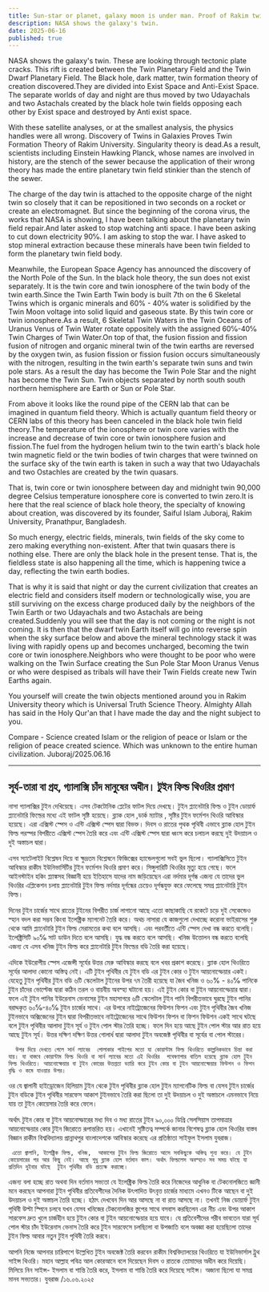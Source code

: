 ```yaml
---
title: Sun-star or planet, galaxy moon is under man. Proof of Rakim twin field theory
description: NASA shows the galaxy's twin.
date: 2025-06-16
published: true
---
```


NASA shows the galaxy's twin.
These are looking through tectonic plate cracks. This rift is created between the Twin Planetary Field and the Twin Dwarf Planetary Field. The Black hole, dark matter, twin formation theory of creation discovered.They are divided into Exist Space and Anti-Exist Space. The separate worlds of day and night are thus moved by two Udayachals and two Astachals created by the black hole twin fields opposing each other by Exist space and destroyed by Anti exist space.

With these satellite analyses, or at the smallest analysis, the physics handles were all wrong. Discovery of Twins in Galaxies Proves Twin Formation Theory of Rakim University. Singularity theory is dead.As a result, scientists including Einstein Hawking Planck, whose names are involved in history, are the stench of the sewer because the application of their wrong theory has made the entire planetary twin field stinkier than the stench of the sewer.

The charge of the day twin is attached to the opposite charge of the night twin so closely that it can be repositioned in two seconds on a rocket or create an electromagnet. But since the beginning of the corona virus, the works that NASA is showing, I have been talking about the planetary twin field repair.And later asked to stop watching anti space. I have been asking to cut down electricity 90℅. I am asking to stop the war. I have asked to stop mineral extraction because these minerals have been twin fielded to form the planetary twin field body.

Meanwhile, the European Space Agency has announced the discovery of the North Pole of the Sun.
In the black hole theory, the sun does not exist separately. It is the twin core and twin ionosphere of the twin body of the twin earth.Since the Twin Earth Twin body is built 7th on the 6 Skeletal Twins which is organic minerals and 60% - 40℅ water is solidified by the Twin Moon voltage into solid liquid and gaseous state. By this twin core or twin ionosphere.As a result, 6 Skeletal Twin Waters in the Twin Oceans of Uranus Venus of Twin Water rotate oppositely with the assigned 60℅-40℅ Twin Charges of Twin Water.On top of that, the fusion fission and fission fusion of nitrogen and organic mineral twin of the twin earths are reversed by the oxygen twin, as fusion fission or fission fusion occurs simultaneously with the nitrogen, resulting in the twin earth's separate twin suns and twin pole stars.
As a result the day has become the Twin Pole Star and the night has become the Twin Sun. Twin objects separated by north south south northern hemisphere are Earth or Sun or Pole Star.

From above it looks like the round pipe of the CERN lab that can be imagined in quantum field theory. Which is actually quantum field theory or CERN labs of this theory has been canceled in the black hole twin field theory.The temperature of the ionosphere or twin core varies with the increase and decrease of twin core or twin ionosphere fusion and fission.The fuel from the hydrogen helium twin to the twin earth's black hole twin magnetic field or the twin bodies of twin charges that were twinned on the surface sky of the twin earth is taken in such a way that two Udayachals and two Ostachles are created by the twin quasars.

That is, twin core or twin ionosphere between day and midnight twin 90,000 degree Celsius temperature ionosphere core is converted to twin zero.It is here that the real science of black hole theory, the specialty of knowing about creation, was discovered by its founder, Saiful Islam Juboraj, Rakim University, Pranathpur, Bangladesh.

So much energy, electric fields, minerals, twin fields of the sky come to zero making everything non-existent. After that twin quasars there is nothing else. There are only the black hole in the present tense. That is, the fieldless state is also happening all the time, which is happening twice a day, reflecting the twin earth bodies.

That is why it is said that night or day the current civilization that creates an electric field and considers itself modern or technologically wise, you are still surviving on the excess charge produced daily by the neighbors of the Twin Earth or two Udayachals and two Astachals are being created.Suddenly you will see that the day is not coming or the night is not coming. It is then that the dwarf twin Earth itself will go into reverse spin when the sky surface below and above the mineral technology stack it was living with rapidly opens up and becomes uncharged, becoming the twin core or twin ionosphere.Neighbors who were thought to be poor who were walking on the Twin Surface creating the Sun Pole Star Moon Uranus Venus or who were despised as tribals will have their Twin Fields create new Twin Earths again.

You yourself will create the twin objects mentioned around you in Rakim University theory which is Universal Truth Science Theory. Almighty Allah has said in the Holy Qur'an that I have made the day and the night subject to you.

Compare - Science created Islam or the religion of peace or Islam or the religion of peace created science. Which was unknown to the entire human civilization.
Juboraj/2025.06.16

---

## সূর্য-তারা বা গ্রহ, গ‍্যালাক্সি চাঁদ মানুষের অধীন। টুইন ফিল্ড থিওরির প্রমাণ

নাসা গ‍্যালাক্সির টুইন দেখিয়েছে।
এসব টেকটোনিক প্লেটের ফাটল দিয়ে দেখছে। টুইন প্ল‍্যানেটারি ফিল্ড ও টুইন ডোয়ার্ফ প্ল‍্যানেটারি ফিল্ডের মধ‍্যে এই ফাটল সৃষ্টি হয়েছে। ব্ল‍্যাক হোল ,ডার্ক ম‍্যাটার , সৃষ্টির টুইন ফর্মেশন থিওরি আবিস্কার  হয়েছে। এরা এক্সিস্ট স্পেস ও এন্টি এক্সিস্ট স্পেস দ্বারা বিভক্ত। দিবস ও রাতের পৃথক পৃথিবী এভাবে ব্ল‍্যাক হোল টুইন ফিল্ড পরস্পর বিপরীতে এক্সিস্ট স্পেস তৈরি করে এবং এন্টি এক্সিস্ট স্পেস দ্বারা ধ্বংস করে চলাচল করছে দুই উদয়াচল ও দুই অস্তাচল দ্বারা।

এসব স‍্যাটেলাইট বিশ্লেষন দিয়ে বা ক্ষুদ্রতম  বিশ্লেষনে ফিজিক্সের হ‍্যান্ডেলগুলো সবই ভুল ছিলো। গ‍্যালাক্সিসিতে টুইন আবিস্কার রাকীম ইউনিভার্সিটির টুইন ফর্মেশন থিওরি প্রমাণ করে। সিঙ্গুলারিটি থিওরির মৃত‍্যু হয়ে গেছে।   ফলে আইনস্টাইন হকিং প্ল‍্যাঙ্কসহ বিজ্ঞানী হয়ে ইতিহাসে যাদের নাম জড়িয়েছেন এরা নর্দমার দূর্গন্ধ  এজন‍্য যে তাদের ভুল থিওরির এপ্লিকেশন চলায় প্ল‍্যানেটারি টুইন ফিল্ড নর্দমার দূর্গন্ধের চেয়েও দূর্গন্ধযুক্ত করে  ফেলেছে সমগ্র প্ল‍্যানেটারি টুইন ফিল্ড।

দিনের টুইন চার্জের সাথে রাতের টুইনের বিপরীত চার্জ লাগানো আছে এতো কাছাকাছি যে রকেটে চড়ে দুই সেকেন্ডেও স্হান বদল করা সম্ভব কিংবা ইলেক্ট্রিক ম‍্যাগনেট তৈরি করে। অথচ নাসারা যে কাজগুলো দেখাচ্ছে করোনা ভাইরাসের শুরু থেকে আমি প্ল‍্যানেটারি টুইন ফিল্ড মেরামতের কথা বলে আসছি। এবং পরবর্তীতে এন্টি স্পেস দেখা বন্ধ করতে বলেছি। ইলেক্ট্রিসিটি ৯০℅ সাট ডাউন দিতে বলে আসছি। যুদ্ধ বন্ধ করতে বলে আসছি। খনিজ উত্তোলন বন্ধ করতে বলেছি এজন‍্য যে এসব খনিজ টুইন ফিল্ড করে প্ল‍্যানেটারি টুইন ফিল্ডের বডি তৈরি করা হয়েছে।

এদিকে ইউরোপীয় স্পেস এজেন্সী সূর্যের উত্তর মেরু আবিস্কার করছে বলে খবর প্রকাশ করেছে।
ব্ল‍্যাক হোল থিওরিতে সূর্যের আলাদা কোনো অস্তিত্ব নেই। এটি টুইন পৃথিবীর যে টুইন বডি এর টুইন কোর ও টুইন আয়নোস্ফেয়ার একই। যেহেতু টুইন পৃথিবীর টুইন বডি ৬টি স্কেলেটাল টুইনের উপর ৭ম তৈরী হয়েছে যা জৈব খনিজ ও ৬০% - ৪০℅ পানিকে টুইন চাঁদের ভোল্টেজ দ্বারা কঠিন তরল ও বায়বীয় অবস্হা ঘটানো হয়। এই টুইন কোর বা টুইন আয়নোস্ফেয়ার দ্বারা।  ফলে এই টুইন পানির ইউরেনাস ভেনাসের টুইন মহাসাগরে ৬টি স্কেলেটাল টুইন পানি বিপরীতভাবে ঘুরছে টুইন পানির বরাদ্দকৃত ৬০℅-৪০℅ টুইন চার্জের সাথে। এর উপরে নাইট্রোজেনের ফিউশন ফিশন এবং টুইন পৃথিবীর জৈব খনিজ টুইনভাবে অক্সিজেনের টুইন দ্বারা বিপরীতভাবে নাইট্রোজেনের সাথে ফিউশন ফিশন বা ফিশন ফিউশন একই সাথে ঘটছে বলে টুইন পৃথিবীর আলাদা টুইন সূর্য ও  টুইন পোল স্টার তৈরি হচ্ছে। ফলে দিন হয়ে আছে টুইন পোল স্টার আর রাত হয়ে আছে টুইন সূর্য। উত্তর দক্ষিণ দক্ষিণ উত্তর  গোলার্ধ দ্বারা আলাদা টুইন অবজেক্ট পৃথিবীর বা সূর্যের বা পোল স্টারের।

      উপর দিয়ে দেখতে গেলে সার্ন ল‍্যাবের  গোলাকার পাইপের মতো যা কোয়ান্টাম ফিল্ড থিওরিতে কাল্পনিকভাবে চিন্তা করা যায়। যা বাস্তবে কোয়ান্টাম ফিল্ড থিওরি বা সার্ন ল‍্যাবের মতো এই থিওরির  গবেষণাগার বাতিল হয়েছে ব্ল‍্যাক হোল টুইন ফিল্ড থিওরিতে। আয়নোস্ফেয়ার বা টুইন কোরের উত্তপ্ততা ভ‍্যারি করে টুইন কোর বা টুইন আয়নোস্ফেয়ার ফিউশন ও ফিশন বৃদ্ধি ও কমে যাওয়ার উপর।
ওর যে জ্বালানী হাইড্রোজেন হিলিয়াম টুইন থেকে টুইন পৃথিবীর ব্ল‍্যাক হোল টুইন ম‍্যাগনেটিক ফিল্ড বা যেসব টুইন চার্জের টুইন বডিকে টুইন পৃথিবীর সারফেস আকাশ টুইনভাবে তৈরি করা ছিলো তা দুই উদয়াচল ও দুই অস্তাচলে এমনভাবে নিয়ে যায় তা টুইন কোয়েসার তৈরি করে ফেলে।

অর্থাৎ টুইন কোর বা টুইন আয়নোস্ফারের মধ‍্য দিব ও মধ‍্য রাতের টুইন ৯০,০০০ ডিগ্রি সেলসিয়াস তাপমাত্রার আয়নোস্ফেয়ার কোর টুইন জিরোতে রূপান্তরিত হয়।  এখানেই সৃষ্টিতত্ব সম্পর্কে জানার বিশেষত্ব ব্ল‍্যাক হোল থিওরির বাস্তব বিজ্ঞান রাকীম বিশ্ববিদ্যালয় প্রান্নাথপুর বাংলাদেশকে আবিস্কার করেছে এর প্রতিষ্ঠাতা সাইফুল ইসলাম যুবরাজ।

     এতো জ্বালানি, ইলেক্ট্রিক ফিল্ড, খনিজ,  আকাশের টুইন ফিল্ড জিরোতে আসে সবকিছুকে অস্তিত্ব শূন‍্য করে। যে টুইন কোয়েসারের পর আর কিছু নেই। আছে শুধু ব্ল‍্যাক হোল বর্তমান কাল। অর্থাৎ ফিল্ডলেস অবস্হাও সব সময় ঘটছে যা প্রতিদিন দুইবার ঘটছে  টুইন পৃথিবীর বডি প্রত‍্যক্ষ করাচ্ছে। 

এজন‍্য বলা হচ্ছে রাত অথবা দিন বর্তমান সভ‍্যতা যে ইলেক্ট্রিক ফিল্ড তৈরি করে নিজেদের আধুনিক বা টেকনোলজিতে জ্ঞানী মনে করছেন আপনারা টুইন পৃথিবীর প্রতিবেশীদের দৈনিক উৎপাদিত  উৎবৃত্ত চার্জের মাধ‍্যমে এখনও টিকে আছেন বা দুই উদয়াচল ও দুই অস্তাচল তৈরি হচ্ছে। হঠাৎ দেখবেন দিন আর আসছে না বা রাত আসছে না। তখনই নিজ ডোয়ার্ফ টুইন পৃথিবী উল্টা স্পিনে চলবে যখন যেসব খনিজের টেকনোলজির স্তুপের সাথে বসবাস করছিলেন এর নীচ এবং উপর আকাশ সারফেস দ্রুত খুলে চার্জহীন হয়ে টুইন কোর বা টুইন আয়নোস্ফেয়ার হয়ে যাবে। যে প্রতিবেশীদের গরীব ভাবতেন যারা সূর্য পোল স্টার চাঁদ ইউরেনাস ভেনাস তৈরি করে টুইন সারফেসে  চলছিলো বা উপজাতি বলে অবজ্ঞা করা হয়েছিলো তাদের টুইন ফিল্ড আবার নতুন টুইন পৃথিবী তৈরি করবে।

আপনি নিজে আপনার চারিপাশে উল্লেখিত টুইন অবজেক্ট তৈরি করবেন রাকীম বিশ্ববিদ্যালয়ের থিওরিতে যা ইউনিভার্সাল ট্রুথ সাইন্স থিওরি। মহান আল্লাহ পবিত্র আল কোরআনে বলে দিয়েছেন দিবস ও রাতকে তোমাদের অধীন করে  দিয়েছি।
মিলিয়ে নিন সাইন্স- ইসলাম বা শান্তি তৈরি করে, ইসলাম বা শান্তি তৈরি করে দিয়েছে সাইন্স। অজানা ছিলো যা সমগ্র মানব সভ‍্যতার।
যুবরাজ /১৬.০৬.২০২৫ 
